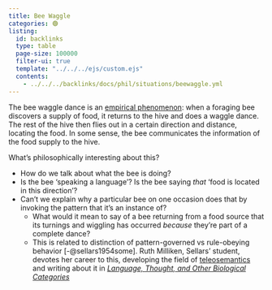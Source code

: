 ```yaml
---
title: Bee Waggle
categories: 🟢
listing:
  id: backlinks
  type: table
  page-size: 100000
  filter-ui: true
  template: "../../../ejs/custom.ejs"
  contents:
    - ../../../backlinks/docs/phil/situations/beewaggle.yml
---
```


The bee waggle dance is an 
[empirical phenomenon](https://en.wikipedia.org/wiki/Waggle_dance): when a 
foraging bee discovers a supply of food, it returns to the hive and does a 
waggle dance. The rest of the hive then flies out in a certain direction and 
distance, locating the food. In some sense, the bee communicates the information 
of the food supply to the hive.

What's philosophically interesting about this?

- How do we talk about what the bee is doing?
- Is the bee 'speaking a language'? Is the bee saying *that* 'food is located in 
  this direction'?
- Can't we explain why a particular bee on one occasion does that by invoking 
  the pattern that it's an instance of?
    - What would it mean to say of a bee returning from a food source that its 
      turnings and wiggling has occurred *because* they're part of a complete 
      dance?
    - This is related to distinction of pattern-governed vs rule-obeying 
      behavior [-@sellars1954some]. Ruth Milliken, Sellars' student, devotes her 
      career to this, developing the field of [teleosemantics](/docs/phil/definitions/teleosemantics.qmd) and writing about 
      it in [*Language, Thought, and Other Biological Categories*](/docs/phil/people/millikan/works/language_other_biological)
